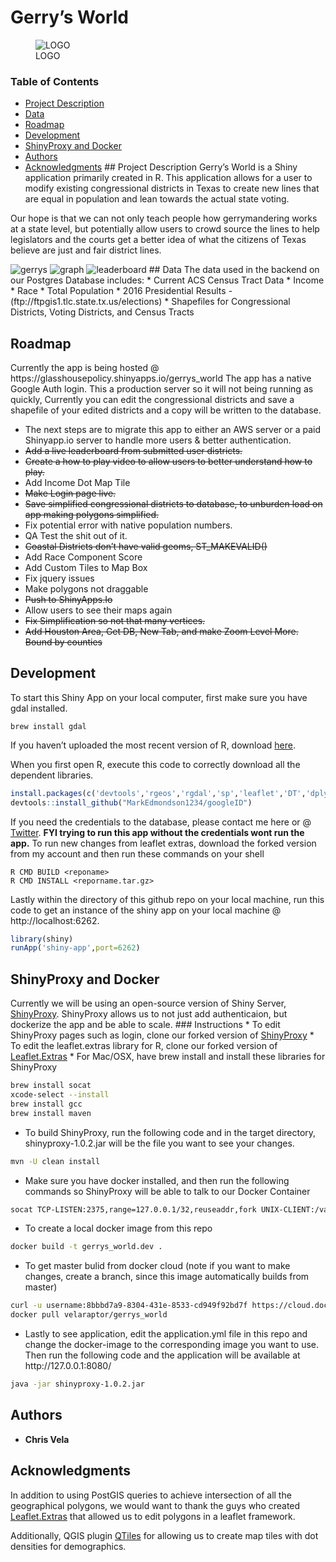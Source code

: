 # Gerry's World
![LOGO](shiny-app/img/logo.png?raw=true)

### Table of Contents
- [Project Description](#project-description)
- [Data](#data)
- [Roadmap](#roadmap)
- [Development](#development)
- [ShinyProxy and Docker](#shinyproxy-and-docker)
- [Authors](#authors)
- [Acknowledgments](#acknowledgments)
## Project Description
Gerry's World is a Shiny application primarily created in R. This application allows for a user to modify existing congressional districts in Texas to create new lines that are equal in population and lean towards the actual state voting. 

Our hope is that we can not only teach people how gerrymandering works at a state level, but potentially allow users to crowd source the lines to help legislators and the courts get a better idea of what the citizens of Texas believe are just and fair district lines. 

![gerrys](shiny-app/img/gerrys_world.png?raw=true)
![graph](shiny-app/img/graph.png?raw=true)
![leaderboard](shiny-app/img/leaderboard.png?raw=true)
## Data
The data used in the backend on our Postgres Database includes:
* Current ACS Census Tract Data 
	* Income
	* Race
	* Total Population
* 2016 Presidential Results - (ftp://ftpgis1.tlc.state.tx.us/elections)
* Shapefiles for Congressional Districts, Voting Districts, and Census Tracts

## Roadmap
Currently the app is being hosted @ https://glasshousepolicy.shinyapps.io/gerrys_world
The app has a native Google Auth login. This a production server so it will not being running as quickly, Currently you can edit the congressional districts and save a shapefile of your edited districts and a copy will be written to the database. 

* The next steps are to migrate this app to either an AWS server or a paid Shinyapp.io server to handle more users & better authentication.
* ~~Add a live leaderboard from submitted user districts.~~
* ~~Create a how to play video to allow users to better understand how to play.~~
* Add Income Dot Map Tile
* ~~Make Login page live.~~
* ~~Save simplified congressional districts to database, to unburden load on app making polygons simplified.~~ 
* Fix potential error with native population numbers. 
* QA Test the shit out of it. 
* ~~Coastal Districts don't have valid geoms, ST_MAKEVALID()~~
* Add Race Component Score
* Add Custom Tiles to Map Box
* Fix jquery issues
* Make polygons not draggable
* ~~Push to ShinyApps.Io~~
* Allow users to see their maps again
* ~~Fix Simplification so not that many vertices.~~ 
* ~~Add Houston Area, Get DB, New Tab, and make Zoom Level More. Bound by counties~~

## Development
To start this Shiny App on your local computer, first make sure you have gdal installed.
```
brew install gdal
```
If you haven't uploaded the most recent version of R, download [here](https://cran.r-project.org/). 

When you first open R, execute this code to correctly download all the dependent libraries. 
```R 
install.packages(c('devtools','rgeos','rgdal','sp','leaflet','DT','dplyr','RPostgreSQL','DBI','shinythemes','shiny','highcharter','googleAuthR','data.table','rpostgis','rmapshaper','leaflet.extras','RJSONIO','geojsonio','shinyjs'),dependencies=T)
devtools::install_github("MarkEdmondson1234/googleID")
```
If you need the credentials to the database, please contact me here or @ [Twitter](https://www.twitter.com/velaraptor). 
**FYI trying to run this app without the credentials wont run the app.**
To run new changes from leaflet extras, download the forked version from my account and then run these commands on your shell
```
R CMD BUILD <reponame>
R CMD INSTALL <reporname.tar.gz>
```

Lastly within the directory of this github repo on your local machine, run this code to get an instance of the shiny app on your local machine @ http://localhost:6262.

```R 
library(shiny)
runApp('shiny-app',port=6262)
```
## ShinyProxy and Docker
Currently we will be using an open-source version of Shiny Server, [ShinyProxy](https://www.shinyproxy.io/). ShinyProxy allows us to not just add authenticaion, but dockerize the app and be able to scale. 
 ### Instructions
* To edit ShinyProxy pages such as login, clone our forked version of [ShinyProxy](https://github.com/velaraptor/shinyproxy)
* To edit the leaflet.extras library for R, clone our forked version of [Leaflet.Extras](
https://github.com/velaraptor/leaflet.extras)
* For Mac/OSX, have brew install and install these libraries for ShinyProxy
```bash
brew install socat
xcode-select --install
brew install gcc
brew install maven
```
* To build ShinyProxy, run the following code and in the target directory, shinyproxy-1.0.2.jar will be the file you want to see your changes. 
```bash
mvn -U clean install
```
* Make sure you have docker installed, and then run the following commands so ShinyProxy will be able to talk to our Docker Container
```bash
socat TCP-LISTEN:2375,range=127.0.0.1/32,reuseaddr,fork UNIX-CLIENT:/var/run/docker.sock
```
* To create a local docker image from this repo
```bash
docker build -t gerrys_world.dev .
```
* To get master bulid from docker cloud (note if you want to make changes, create a branch, since this image automatically builds from master)
```bash
curl -u username:8bbbd7a9-8304-431e-8533-cd949f92bd7f https://cloud.docker.com/api/app/v1/service/
docker pull velaraptor/gerrys_world
```
* Lastly to see application, edit the application.yml file in this repo and change the docker-image to the corresponding image you want to use. Then run the following code and the application will be available at http://127.0.0.1:8080/ 
```bash
java -jar shinyproxy-1.0.2.jar
```


## Authors 
* **Chris Vela**

## Acknowledgments
In addition to using PostGIS queries to achieve intersection of all the geographical polygons, we would want to thank the guys who created [Leaflet.Extras](https://github.com/bhaskarvk/leaflet.extras) that allowed us to edit polygons in a leaflet framework. 

Additionally, QGIS plugin [QTiles](https://github.com/nextgis/QTiles) for allowing us to create map tiles with dot densities for demographics. 
